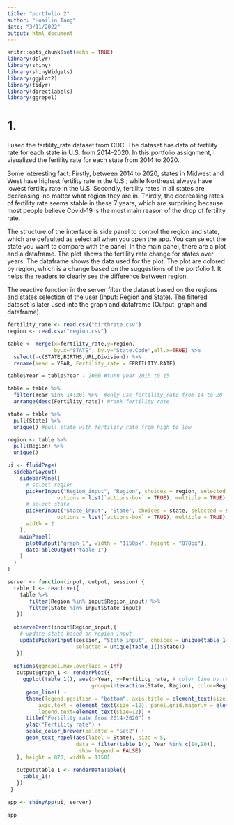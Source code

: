```yaml
---
title: "portfolio 2"
author: "Huailin Tang"
date: "3/11/2022"
output: html_document
---
```


```r
knitr::opts_chunk$set(echo = TRUE)
library(dplyr)
library(shiny)
library(shinyWidgets)
library(ggplot2)
library(tidyr)
library(directlabels)
library(ggrepel)
```

# 1. 
I used the fertility_rate dataset from CDC. The dataset has data of fertility rate for each state in U.S. from 2014-2020. In this portfolio assignment, I visualized the fertility rate for each state from 2014 to 2020. 

Some interesting fact: Firstly, between 2014 to 2020, states in Midwest and West have highest fertility rate in the U.S.; while Northeast always have lowest fertility rate in the U.S. Secondly, fertility rates in all states are decreasing, no matter what region they are in. Thirdly, the decreasing rates of fertility rate seems stable in these 7 years, which are surprising because most people believe Covid-19 is the most main reason of the drop of fertility rate.

The structure of the interface is side panel to control the region and state, which are defaulted as select all when you open the app. You can select the state you want to compare with the panel. In the main panel, there are a plot and a dataframe. The plot shows the fertility rate change for states over years. The dataframe shows the data used for the plot. The plot are colored by region, which is a change based on the suggestions of the portfolio 1. It helps the readers to clearly see the difference between region. 

The reactive function in the server filter the dataset based on the regions and states selection of the user (Input: Region and State). The filtered dataset is later used into the graph and dataframe (Output: graph and dataframe).

```r
fertility_rate <- read.csv("birthrate.csv")
region <- read.csv("region.csv")

table <- merge(x=fertility_rate,y=region,
               by.x="STATE", by.y="State.Code",all.x=TRUE) %>% 
  select(-c(STATE,BIRTHS,URL,Division)) %>% 
  rename(Year = YEAR, Fertility_rate = FERTILITY.RATE)

table$Year = table$Year - 2000 #turn year 2015 to 15

table = table %>% 
  filter(Year %in% 14:20) %>%  #only use fertility_rate from 14 to 20
  arrange(desc(Fertility_rate)) #rank fertility_rate

state = table %>% 
  pull(State) %>% 
  unique() #pull state with fertility rate from high to low

region <- table %>% 
  pull(Region) %>% 
  unique()
```

```r
ui <- fluidPage(
  sidebarLayout(
    sidebarPanel(
      # select region
      pickerInput("Region_input", "Region", choices = region, selected = region, 
                options = list(`actions-box` = TRUE), multiple = TRUE),
      # select state
      pickerInput("State_input", "State", choices = state, selected = state, 
                options = list(`actions-box` = TRUE), multiple = TRUE), 
      width = 2
    ),
    mainPanel(
      plotOutput("graph_1", width = "1150px", height = "870px"),
      dataTableOutput("table_1")
    )
  )
)

server <- function(input, output, session) {
  table_1 <- reactive({
    table %>% 
       filter(Region %in% input$Region_input) %>% 
       filter(State %in% input$State_input)
   })
  
  observeEvent(input$Region_input,{
    # update state based on region input
    updatePickerInput(session, "State_input", choices = unique(table_1()$State),
                      selected = unique(table_1()$State))
   })
   
  options(ggrepel.max.overlaps = Inf)
   output$graph_1 <- renderPlot({
     ggplot(table_1(), aes(x=Year, y=Fertility_rate, # color line by region
                           group=interaction(State, Region), color=Region)) + 
      geom_line() +       
      theme(legend.position = "bottom", axis.title = element_text(size = 16), 
          axis.text = element_text(size =12), panel.grid.major.y = element_blank(),
          legend.text=element_text(size=12)) +
      title("Fertility rate from 2014-2020") +
      ylab("Fertility rate") +
      scale_color_brewer(palette = "Set2") +
      geom_text_repel(aes(label = State), size = 5,
                      data = filter(table_1(), Year %in% c(14,20)), 
                       show.legend = FALSE)
   }, height = 870, width = 1150)
   
   output$table_1 <- renderDataTable({
     table_1()
   })
 }

app <- shinyApp(ui, server)
```

```r
app
```